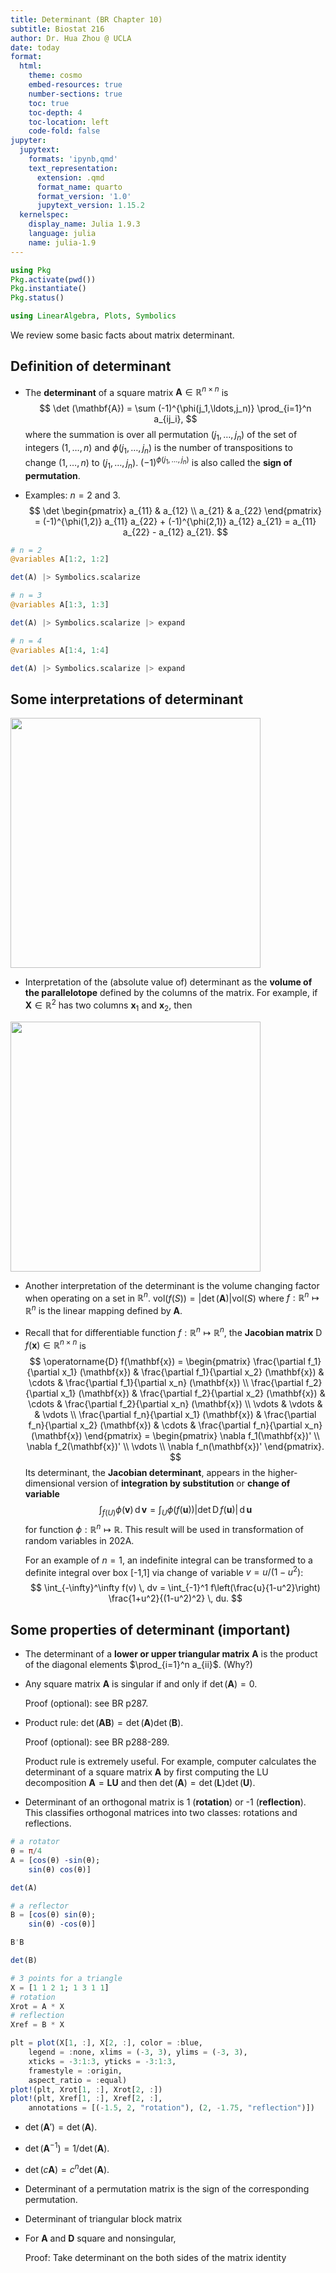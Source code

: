 ```yaml
---
title: Determinant (BR Chapter 10)
subtitle: Biostat 216
author: Dr. Hua Zhou @ UCLA
date: today
format:
  html:
    theme: cosmo
    embed-resources: true
    number-sections: true
    toc: true
    toc-depth: 4
    toc-location: left
    code-fold: false
jupyter:
  jupytext:
    formats: 'ipynb,qmd'
    text_representation:
      extension: .qmd
      format_name: quarto
      format_version: '1.0'
      jupytext_version: 1.15.2
  kernelspec:
    display_name: Julia 1.9.3
    language: julia
    name: julia-1.9
---
```


```julia
using Pkg
Pkg.activate(pwd())
Pkg.instantiate()
Pkg.status()
```

```julia
using LinearAlgebra, Plots, Symbolics
```

We review some basic facts about matrix determinant.

## Definition of determinant

- The **determinant** of a square matrix $\mathbf{A} \in \mathbb{R}^{n \times n}$ is 
$$
    \det (\mathbf{A}) = \sum (-1)^{\phi(j_1,\ldots,j_n)} \prod_{i=1}^n a_{ij_i},
$$
where the summation is over all permutation $(j_1, \ldots, j_n)$ of the set of integers $(1,\ldots,n)$ and $\phi(j_1,\ldots,j_n)$ is the number of transpositions to change $(1,\ldots,n)$ to $(j_1,\ldots,j_n)$. $(-1)^{\phi(j_1,\ldots,j_n)}$ is also called the **sign of permutation**.

- Examples: $n = 2$ and 3.
$$
    \det \begin{pmatrix} a_{11} & a_{12} \\ a_{21} & a_{22} \end{pmatrix} = (-1)^{\phi(1,2)} a_{11} a_{22} + (-1)^{\phi(2,1)} a_{12} a_{21} = a_{11} a_{22} - a_{12} a_{21}.
$$

```julia
# n = 2
@variables A[1:2, 1:2]
```

```julia
det(A) |> Symbolics.scalarize
```

```julia
# n = 3
@variables A[1:3, 1:3]
```

```julia
det(A) |> Symbolics.scalarize |> expand
```

```julia
# n = 4
@variables A[1:4, 1:4]
```

```julia
det(A) |> Symbolics.scalarize |> expand
```

## Some interpretations of determinant

<img src="./determinant.png" width=400 align="center"/>

- Interpretation of the (absolute value of) determinant as the **volume of the parallelotope** defined by the columns of the matrix. For example, if $\mathbf{X} \in \mathbb{R}^2$ has two columns $\mathbf{x}_1$ and $\mathbf{x}_2$, then

\begin{eqnarray*}
	\text{area} &=& bh = \|\mathbf{x}_1\|\|\mathbf{x}_2\| \sin(\theta) \\
	&=& \|\mathbf{x}_1\| \|\mathbf{x}_2\| \sqrt{1 - \left( \frac{\langle \mathbf{x}_1, \mathbf{x}_2 \rangle}{\|\mathbf{x}_1\| \|\mathbf{x}_2\|} \right)^2} \\
	&=& \sqrt{\|\mathbf{x}_1\|^2 \|\mathbf{x}\|^2 - (\langle \mathbf{x}_1, \mathbf{x}_2\rangle)^2} \\
	&=& \sqrt{(x_{11}^2 + x_{12}^2)(x_{21}^2+x_{22}^2) - (x_{11}x_{21} + x_{12}x_{22})^2} \\
	&=& |x_{11} x_{22} - x_{12} x_{21}| \\
	&=& |\det(\mathbf{X})|.
\end{eqnarray*}

<img src="./Determinant_parallelepiped.svg" width=400 align="center"/>

- Another interpretation of the determinant is the volume changing factor when operating on a set in $\mathbb{R}^n$. $\text{vol}(f(S)) = |\det(\mathbf{A})| \text{vol}(S)$ where $f: \mathbb{R}^n \mapsto \mathbb{R}^n$ is the linear mapping defined by $\mathbf{A}$.

- Recall that for differentiable function $f: \mathbb{R}^n \mapsto \mathbb{R}^n$,  the **Jacobian matrix** $\operatorname{D} f(\mathbf{x}) \in \mathbb{R}^{n \times n}$ is
$$
\operatorname{D} f(\mathbf{x}) = \begin{pmatrix}
\frac{\partial f_1}{\partial x_1} (\mathbf{x}) & \frac{\partial f_1}{\partial x_2} (\mathbf{x}) & \cdots & \frac{\partial f_1}{\partial x_n} (\mathbf{x}) \\
\frac{\partial f_2}{\partial x_1} (\mathbf{x}) & \frac{\partial f_2}{\partial x_2} (\mathbf{x}) & \cdots & \frac{\partial f_2}{\partial x_n} (\mathbf{x}) \\
\vdots & \vdots & & \vdots \\
\frac{\partial f_n}{\partial x_1} (\mathbf{x}) & \frac{\partial f_n}{\partial x_2} (\mathbf{x}) & \cdots & \frac{\partial f_n}{\partial x_n} (\mathbf{x})
\end{pmatrix} = \begin{pmatrix}
\nabla f_1(\mathbf{x})' \\
\nabla f_2(\mathbf{x})' \\
\vdots \\
\nabla f_n(\mathbf{x})'
\end{pmatrix}.
$$
Its determinant, the **Jacobian determinant**, appears in the higher-dimensional version of **integration by substitution** or **change of variable**
$$
\int_{f(U)} \phi(\mathbf{v}) \, \operatorname{d} \mathbf{v} = \int_U \phi(f(\mathbf{u})) | \det \operatorname{D} f(\mathbf{u})| \, \operatorname{d} \mathbf{u}
$$
for function $\phi: \mathbb{R}^n \mapsto \mathbb{R}$. This result will be used in transformation of random variables in 202A.

    For an example of $n=1$, an indefinite integral can be transformed to a definite integral over box [-1,1] via change of variable $v = u / (1-u^2)$:
$$
\int_{-\infty}^\infty f(v) \, dv = \int_{-1}^1 f\left(\frac{u}{1-u^2}\right) \frac{1+u^2}{(1-u^2)^2} \, du.
$$

## Some properties of determinant (important)

- The determinant of a **lower or upper triangular matrix** $\mathbf{A}$ is the product of the diagonal elements $\prod_{i=1}^n a_{ii}$. (Why?)

- Any square matrix $\mathbf{A}$ is singular if and only if $\det(\mathbf{A}) = 0$.

    Proof (optional): see BR p287.

- Product rule: $\det(\mathbf{A} \mathbf{B}) = \det(\mathbf{A}) \det(\mathbf{B})$.

    Proof (optional): see BR p288-289.

    Product rule is extremely useful. For example, computer calculates the determinant of a square matrix $\mathbf{A}$ by first computing the LU decomposition $\mathbf{A} = \mathbf{L} \mathbf{U}$ and then $\det(\mathbf{A}) = \det(\mathbf{L}) \det(\mathbf{U})$.

- Determinant of an orthogonal matrix is 1 (**rotation**) or -1 (**reflection**).  
    This classifies orthogonal matrices into two classes: rotations and reflections.  

```julia
# a rotator
θ = π/4
A = [cos(θ) -sin(θ); 
    sin(θ) cos(θ)]
```

```julia
det(A)
```

```julia
# a reflector
B = [cos(θ) sin(θ); 
    sin(θ) -cos(θ)]
```

```julia
B'B
```

```julia
det(B)
```

```julia
# 3 points for a triangle
X = [1 1 2 1; 1 3 1 1]
# rotation
Xrot = A * X
# reflection
Xref = B * X
```

```julia
plt = plot(X[1, :], X[2, :], color = :blue,
    legend = :none, xlims = (-3, 3), ylims = (-3, 3),
    xticks = -3:1:3, yticks = -3:1:3,
    framestyle = :origin,
    aspect_ratio = :equal)
plot!(plt, Xrot[1, :], Xrot[2, :])
plot!(plt, Xref[1, :], Xref[2, :], 
    annotations = [(-1.5, 2, "rotation"), (2, -1.75, "reflection")])
```

-  $\det(\mathbf{A}') = \det(\mathbf{A})$.

- $\det(\mathbf{A}^{-1}) = 1/\det(\mathbf{A})$.

- $\det(c\mathbf{A}) = c^n \det(\mathbf{A})$.

- Determinant of a permutation matrix is the sign of the corresponding permutation. 

- Determinant of triangular block matrix
\begin{eqnarray*}
	\det \left( \begin{pmatrix}
	\mathbf{A} & \mathbf{B} \\
	\mathbf{O} & \mathbf{D}
	\end{pmatrix} \right) = \det (\mathbf{A}) \det (\mathbf{D}).
\end{eqnarray*}

- For $\mathbf{A}$ and $\mathbf{D}$ square and nonsingular, 
\begin{eqnarray*}
	\det \left( \begin{pmatrix}
	\mathbf{A} & \mathbf{B} \\
	\mathbf{C} & \mathbf{D}
	\end{pmatrix} \right) = \det (\mathbf{A}) \det (\mathbf{D} - \mathbf{C} \mathbf{A}^{-1} \mathbf{B}) = \det(\mathbf{D}) \det(\mathbf{A} - \mathbf{B} \mathbf{D}^{-1} \mathbf{C}).
\end{eqnarray*}

    Proof: Take determinant on the both sides of the matrix identity
\begin{eqnarray*}
	\begin{pmatrix}
	\mathbf{A} & \mathbf{0} \\
	\mathbf{0} & \mathbf{D} - \mathbf{C} \mathbf{A}^{-1} \mathbf{B}
	\end{pmatrix} = \begin{pmatrix}
	\mathbf{I} & \mathbf{0} \\ - \mathbf{C} \mathbf{A}^{-1} & \mathbf{I}
	\end{pmatrix} \begin{pmatrix}
	\mathbf{A} & \mathbf{B} \\
	\mathbf{C} & \mathbf{D}
	\end{pmatrix} \begin{pmatrix}
	\mathbf{I} & - \mathbf{A}^{-1} \mathbf{B} \\
	\mathbf{0} & \mathbf{I}
	\end{pmatrix}.
\end{eqnarray*}
